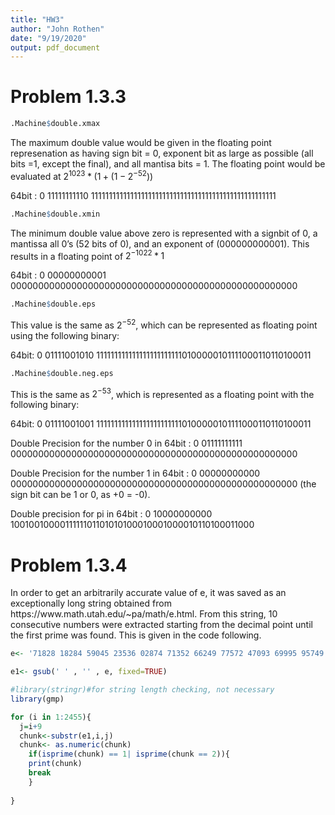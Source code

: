 ```yaml
---
title: "HW3"
author: "John Rothen"
date: "9/19/2020"
output: pdf_document
---
```



# Problem 1.3.3

```r
.Machine$double.xmax
```

The maximum double value would be given in the floating point represenation as having sign bit = 0, exponent bit as large as possible (all bits =1, except the final), and all mantisa bits = 1. The floating point would be evaluated at $2^{1023} *(1 +(1-2^{-52}))$

64bit : 0 11111111110 1111111111111111111111111111111111111111111111111111

```r
.Machine$double.xmin
```

The minimum double value above zero is represented with a signbit of 0, a mantissa all 0's (52 bits of 0), and an exponent of (000000000001). This results in a floating point of $2^{-1022}*1$

64bit : 0 00000000001 0000000000000000000000000000000000000000000000000000

```r
.Machine$double.eps
```

This value is the same as $2^{-52}$, which can be represented as floating point using the following binary:

64bit: 	0 01111001010 1111111111111111111111110100000101111000110110100011

```r
.Machine$double.neg.eps
```

This is the same as $2^{-53}$, which is represented as a floating point with the following binary:

64bit: 0 01111001001 1111111111111111111111110100000101111000110110100011

Double Precision for the number 0 in 64bit : 0 01111111111 0000000000000000000000000000000000000000000000000000

Double Precision for the number 1 in 64bit : 0 00000000000 0000000000000000000000000000000000000000000000000000 (the sign bit can be 1 or 0, as +0 = -0).

Double precision for pi in 64bit : 0 10000000000 1001001000011111101101010100010001000010110100011000


# Problem 1.3.4

In order to get an arbitrarily accurate value of e, it was saved as an exceptionally long string obtained from https://www.math.utah.edu/~pa/math/e.html. From this string, 10 consecutive numbers were extracted starting from the decimal point until the first prime was found. This is given in the code following.

```r

e<- '71828 18284 59045 23536 02874 71352 66249 77572 47093 69995 95749 66967 62772 40766 30353 54759 45713 82178 52516 64274 27466 39193 20030 59921 81741 35966 29043 57290 03342 95260 59563 07381 32328 62794 34907 63233 82988 07531 95251 01901 15738 34187 93070 21540 89149 93488 41675 09244 76146 06680 82264 80016 84774 11853 74234 54424 37107 53907 77449 92069 55170 27618 38606 26133 13845 83000 75204 49338 26560 29760 67371 13200 70932 87091 27443 74704 72306 96977 20931 01416 92836 81902 55151 08657 46377 21112 52389 78442 50569 53696 77078 54499 69967 94686 44549 05987 93163 68892 30098 79312 77361 78215 42499 92295 76351 48220 82698 95193 66803 31825 28869 39849 64651 05820 93923 98294 88793 32036 25094 43117 30123 81970 68416 14039 70198 37679 32068 32823 76464 80429 53118 02328 78250 98194 55815 30175 67173 61332 06981 12509 96181 88159 30416 90351 59888 85193 45807 27386 67385 89422 87922 84998 92086 80582 57492 79610 48419 84443 63463 24496 84875 60233 62482 70419 78623 20900 21609 90235 30436 99418 49146 31409 34317 38143 64054 62531 52096 18369 08887 07016 76839 64243 78140 59271 45635 49061 30310 72085 10383 75051 01157 47704 17189 86106 87396 96552 12671 54688 95703 50354 02123 40784 98193 34321 06817 01210 05627 88023 51930 33224 74501 58539 04730 41995 77770 93503 66041 69973 29725 08868 76966 40355 57071 62268 44716 25607 98826 51787 13419 51246 65201 03059 21236 67719 43252 78675 39855 89448 96970 96409 75459 18569 56380 23637 01621 12047 74272 28364 89613 42251 64450 78182 44235 29486 36372 14174 02388 93441 24796 35743 70263 75529 44483 37998 01612 54922 78509 25778 25620 92622 64832 62779 33386 56648 16277 25164 01910 59004 91644 99828 93150 56604 72580 27786 31864 15519 56532 44258 69829 46959 30801 91529 87211 72556 34754 63964 47910 14590 40905 86298 49679 12874 06870 50489 58586 71747 98546 67757 57320 56812 88459 20541 33405 39220 00113 78630 09455 60688 16674 00169 84205 58040 33637 95376 45203 04024 32256 61352 78369 51177 88386 38744 39662 53224 98506 54995 88623 42818 99707 73327 61717 83928 03494 65014 34558 89707 19425 86398 77275 47109 62953 74152 11151 36835 06275 26023 26484 72870 39207 64310 05958 41166 12054 52970 30236 47254 92966 69381 15137 32275 36450 98889 03136 02057 24817 65851 18063 03644 28123 14965 50704 75102 54465 01172 72115 55194 86685 08003 68532 28183 15219 60037 35625 27944 95158 28418 82947 87610 85263 98139 55990 06737 64829 22443 75287 18462 45780 36192 98197 13991 47564'

e1<- gsub(' ' , '' , e, fixed=TRUE)

#library(stringr)#for string length checking, not necessary
library(gmp)

for (i in 1:2455){
  j=i+9
  chunk<-substr(e1,i,j)
  chunk<- as.numeric(chunk)
    if(isprime(chunk) == 1| isprime(chunk == 2)){
    print(chunk)
    break
    }
  
}

```